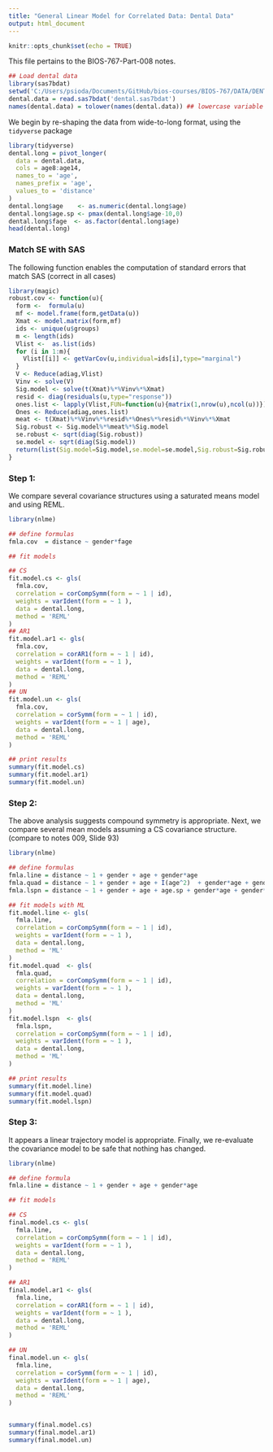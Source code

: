 ```yaml
---
title: "General Linear Model for Correlated Data: Dental Data"
output: html_document
---
```


```r
knitr::opts_chunk$set(echo = TRUE)
```



This file pertains to the BIOS-767-Part-008 notes. 
```r
## Load dental data
library(sas7bdat)
setwd('C:/Users/psioda/Documents/GitHub/bios-courses/BIOS-767/DATA/DENTAL')
dental.data = read.sas7bdat('dental.sas7bdat')
names(dental.data) = tolower(names(dental.data)) ## lowercase variable names
```


We begin by re-shaping the data from wide-to-long format, using the `tidyverse` package
```r
library(tidyverse)
dental.long = pivot_longer(
  data = dental.data,
  cols = age8:age14,
  names_to = 'age',
  names_prefix = 'age',
  values_to = 'distance'
)
dental.long$age    <- as.numeric(dental.long$age)
dental.long$age.sp <- pmax(dental.long$age-10,0) 
dental.long$fage  <- as.factor(dental.long$age)
head(dental.long)
```

### Match SE with SAS
The following function enables the computation of standard errors that match SAS (correct in all cases)
```r
library(magic)
robust.cov <- function(u){
  form <-  formula(u)
  mf <- model.frame(form,getData(u))
  Xmat <- model.matrix(form,mf)
  ids <- unique(u$groups)
  m <- length(ids)
  Vlist <-  as.list(ids)
  for (i in 1:m){
    Vlist[[i]] <- getVarCov(u,individual=ids[i],type="marginal")
  }
  V <- Reduce(adiag,Vlist)
  Vinv <- solve(V)
  Sig.model <- solve(t(Xmat)%*%Vinv%*%Xmat)
  resid <- diag(residuals(u,type="response"))
  ones.list <- lapply(Vlist,FUN=function(u){matrix(1,nrow(u),ncol(u))})
  Ones <- Reduce(adiag,ones.list)
  meat <- t(Xmat)%*%Vinv%*%resid%*%Ones%*%resid%*%Vinv%*%Xmat
  Sig.robust <- Sig.model%*%meat%*%Sig.model
  se.robust <- sqrt(diag(Sig.robust))
  se.model <- sqrt(diag(Sig.model))
  return(list(Sig.model=Sig.model,se.model=se.model,Sig.robust=Sig.robust,se.robust=se.robust))
}
```
### Step 1:
We compare several covariance structures using a saturated means model and using REML.
```r
library(nlme)

## define formulas
fmla.cov  = distance ~ gender*fage

## fit models

## CS
fit.model.cs <- gls( 
  fmla.cov, 
  correlation = corCompSymm(form = ~ 1 | id), 
  weights = varIdent(form = ~ 1 ),
  data = dental.long, 
  method = 'REML'
)
## AR1
fit.model.ar1 <- gls( 
  fmla.cov, 
  correlation = corAR1(form = ~ 1 | id), 
  weights = varIdent(form = ~ 1 ),
  data = dental.long, 
  method = 'REML'
)
## UN
fit.model.un <- gls( 
  fmla.cov, 
  correlation = corSymm(form = ~ 1 | id), 
  weights = varIdent(form = ~ 1 | age),
  data = dental.long, 
  method = 'REML'
)

## print results
summary(fit.model.cs)
summary(fit.model.ar1)
summary(fit.model.un)
```

### Step 2:
The above analysis suggests compound symmetry is appropriate.
Next, we compare several mean models assuming a CS covariance structure. 
(compare to notes 009, Slide 93)
```r
library(nlme)

## define formulas
fmla.line = distance ~ 1 + gender + age + gender*age
fmla.quad = distance ~ 1 + gender + age + I(age^2)  + gender*age + gender*I(age^2)
fmla.lspn = distance ~ 1 + gender + age + age.sp + gender*age + gender*age.sp

## fit models with ML
fit.model.line <- gls( 
  fmla.line, 
  correlation = corCompSymm(form = ~ 1 | id), 
  weights = varIdent(form = ~ 1 ),
  data = dental.long, 
  method = 'ML'
)
fit.model.quad  <- gls( 
  fmla.quad, 
  correlation = corCompSymm(form = ~ 1 | id), 
  weights = varIdent(form = ~ 1 ),
  data = dental.long, 
  method = 'ML'
)
fit.model.lspn  <- gls( 
  fmla.lspn, 
  correlation = corCompSymm(form = ~ 1 | id), 
  weights = varIdent(form = ~ 1 ),
  data = dental.long, 
  method = 'ML'
)

## print results
summary(fit.model.line)
summary(fit.model.quad)
summary(fit.model.lspn)
```

### Step 3:
It appears a linear trajectory model is appropriate.
Finally, we re-evaluate the covariance model to be safe that nothing has changed.
```r
library(nlme)

## define formula
fmla.line = distance ~ 1 + gender + age + gender*age

## fit models

## CS
final.model.cs <- gls( 
  fmla.line, 
  correlation = corCompSymm(form = ~ 1 | id), 
  weights = varIdent(form = ~ 1 ),
  data = dental.long, 
  method = 'REML'
)

## AR1
final.model.ar1 <- gls( 
  fmla.line, 
  correlation = corAR1(form = ~ 1 | id), 
  weights = varIdent(form = ~ 1 ),
  data = dental.long, 
  method = 'REML'
)

## UN
final.model.un <- gls( 
  fmla.line, 
  correlation = corSymm(form = ~ 1 | id), 
  weights = varIdent(form = ~ 1 | age),
  data = dental.long, 
  method = 'REML'
)


summary(final.model.cs)
summary(final.model.ar1)
summary(final.model.un)
```